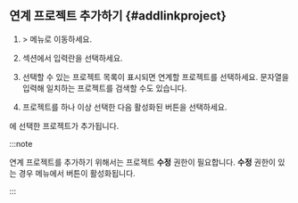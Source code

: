 ## 연계 프로젝트 추가하기 {#addlinkproject}

1. <Cmdname sid="side_management" className="uitext" /> &gt; <Cmdname sid="side_correlatedProjectManagement" className="uitext" /> 메뉴로 이동하세요.

1. <Cmdname sid="TTL07015" className="uitext" /> 섹션에서 <Cmdname sid="project_selection" className="uitext" /> 입력란을 선택하세요.

    <ImgLang img="linked-project-management-add-project.png" desc="연계 프로젝트 관리" />

1. 선택할 수 있는 프로젝트 목록이 표시되면 연계할 프로젝트를 선택하세요. 문자열을 입력해 일치하는 프로젝트를 검색할 수도 있습니다.

1. 프로젝트를 하나 이상 선택한 다음 활성화된 <Cmdname sid="add" className="uitext" /> 버튼을 선택하세요.

<Cmdname sid="TTL07016" className="uitext" />에 선택한 프로젝트가 추가됩니다.

:::note 

연계 프로젝트를 추가하기 위해서는 프로젝트 **수정** 권한이 필요합니다. **수정** 권한이 있는 경우 <Cmdname sid="side_correlatedProjectManagement" className="uitext" /> 메뉴에서 <Cmdname sid="add" className="uitext" /> 버튼이 활성화됩니다. 

:::